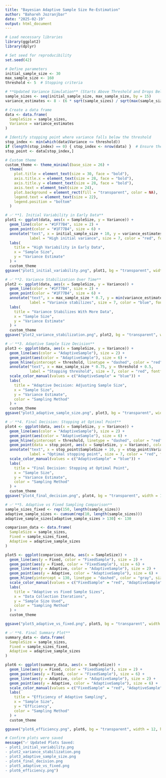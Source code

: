 ---
title: "Bayesian Adaptive Sample Size Re-Estimation"
author: "Bahareh Jozranjbar"
date: "2025-02-19"
output: html_document
---



```{r}
# Load necessary libraries
library(ggplot2)
library(dplyr)

# Set seed for reproducibility
set.seed(42)

# Define parameters
initial_sample_size <- 30
max_sample_size <- 160
threshold <- 5  # Stopping criteria

# **Updated Variance Simulation** (Starts Above Threshold and Drops Below It)
sample_sizes <- seq(initial_sample_size, max_sample_size, by = 15)
variance_estimates <- 8 - (6 * sqrt(sample_sizes) / sqrt(max(sample_sizes)))  # Adjusted variance function

# Create a data frame
data <- data.frame(
  SampleSize = sample_sizes,
  Variance = variance_estimates
)

# Identify stopping point where variance falls below the threshold
stop_index <- min(which(data$Variance <= threshold))
if (length(stop_index) == 0) { stop_index <- nrow(data) }  # Ensure there's always a stopping point
stop_point <- data[stop_index,]

# Custom theme
custom_theme <- theme_minimal(base_size = 26) +  
  theme(
    plot.title = element_text(size = 30, face = "bold"),  
    axis.title.x = element_text(size = 28, face = "bold"), 
    axis.title.y = element_text(size = 28, face = "bold"), 
    axis.text = element_text(size = 24),  
    plot.background = element_rect(fill = "transparent", color = NA),
    legend.text = element_text(size = 22),
    legend.position = "bottom"
  )

# ✅ **1. Initial Variability in Early Data**
plot1 <- ggplot(data, aes(x = SampleSize, y = Variance)) +
  geom_line(color = "#1F77B4", size = 2) +  
  geom_point(color = "#1F77B4", size = 6) +
  annotate("text", x = initial_sample_size + 10, y = variance_estimates[1] + 0.5, 
           label = "High initial variance", size = 7, color = "red", fontface = "bold") +
  labs(
    title = "High Variability in Early Data",
    x = "Sample Size",
    y = "Variance Estimate"
  ) +
  custom_theme
ggsave("plot1_initial_variability.png", plot1, bg = "transparent", width = 12, height = 7)

# ✅ **2. Variance Stabilization Over Time**
plot2 <- ggplot(data, aes(x = SampleSize, y = Variance)) +
  geom_line(color = "#1F77B4", size = 2) +
  geom_point(color = "#1F77B4", size = 6) +
  annotate("text", x = max_sample_size * 0.7, y = min(variance_estimates) + 0.5, 
           label = "Variance stabilizes", size = 7, color = "blue", fontface = "bold") +
  labs(
    title = "Variance Stabilizes With More Data",
    x = "Sample Size",
    y = "Variance Estimate"
  ) +
  custom_theme
ggsave("plot2_variance_stabilization.png", plot2, bg = "transparent", width = 12, height = 7)

# ✅ **3. Adaptive Sample Size Decision**
plot3 <- ggplot(data, aes(x = SampleSize, y = Variance)) +
  geom_line(aes(color = "AdaptiveSample"), size = 2) +
  geom_point(aes(color = "AdaptiveSample"), size = 6) +
  geom_hline(yintercept = threshold, linetype = "dashed", color = "red", size = 2) +
  annotate("text", x = max_sample_size * 0.75, y = threshold + 0.5, 
           label = "Stopping threshold", size = 7, color = "red", fontface = "bold") +
  scale_color_manual(values = c("AdaptiveSample" = "blue")) +
  labs(
    title = "Adaptive Decision: Adjusting Sample Size",
    x = "Sample Size",
    y = "Variance Estimate",
    color = "Sampling Method"
  ) +
  custom_theme
ggsave("plot3_adaptive_sample_size.png", plot3, bg = "transparent", width = 12, height = 7)

# ✅ **4. Final Decision: Stopping at Optimal Point**
plot4 <- ggplot(data, aes(x = SampleSize, y = Variance)) +
  geom_line(aes(color = "AdaptiveSample"), size = 2) +
  geom_point(aes(color = "AdaptiveSample"), size = 6) +
  geom_hline(yintercept = threshold, linetype = "dashed", color = "red", size = 2) +
  geom_point(data = stop_point, aes(x = SampleSize, y = Variance), color = "red", size = 10) +
  annotate("text", x = stop_point$SampleSize + 10, y = stop_point$Variance + 0.3, 
           label = "Optimal stopping point", size = 7, color = "red", fontface = "bold") +
  scale_color_manual(values = c("AdaptiveSample" = "blue")) +
  labs(
    title = "Final Decision: Stopping at Optimal Point",
    x = "Sample Size",
    y = "Variance Estimate",
    color = "Sampling Method"
  ) +
  custom_theme
ggsave("plot4_final_decision.png", plot4, bg = "transparent", width = 12, height = 7)

# ✅ **5. Adaptive vs Fixed Sampling Comparison**
sample_sizes_fixed <- rep(150, length(sample_sizes))  
adaptive_sample_sizes <- cumsum(rep(10, length(sample_sizes)))  
adaptive_sample_sizes[adaptive_sample_sizes > 130] <- 130  

comparison_data <- data.frame(
  SampleSize = sample_sizes,
  Fixed = sample_sizes_fixed,
  Adaptive = adaptive_sample_sizes
)

plot5 <- ggplot(comparison_data, aes(x = SampleSize)) +
  geom_line(aes(y = Fixed, color = "FixedSample"), size = 2) +
  geom_point(aes(y = Fixed, color = "FixedSample"), size = 6) +
  geom_line(aes(y = Adaptive, color = "AdaptiveSample"), size = 2) +
  geom_point(aes(y = Adaptive, color = "AdaptiveSample"), size = 6) +
  geom_hline(yintercept = 130, linetype = "dashed", color = "gray", size = 2) +
  scale_color_manual(values = c("FixedSample" = "red", "AdaptiveSample" = "blue")) +
  labs(
    title = "Adaptive vs Fixed Sample Sizes",
    x = "Data Collection Iterations",
    y = "Sample Size Used",
    color = "Sampling Method"
  ) +
  custom_theme

ggsave("plot5_adaptive_vs_fixed.png", plot5, bg = "transparent", width = 12, height = 7)

# ✅ **6. Final Summary Plot**
summary_data <- data.frame(
  SampleSize = sample_sizes,
  Fixed = sample_sizes_fixed,
  Adaptive = adaptive_sample_sizes
)

plot6 <- ggplot(summary_data, aes(x = SampleSize)) +
  geom_line(aes(y = Fixed, color = "FixedSample"), size = 2) +
  geom_point(aes(y = Fixed, color = "FixedSample"), size = 6) +
  geom_line(aes(y = Adaptive, color = "AdaptiveSample"), size = 2) +
  geom_point(aes(y = Adaptive, color = "AdaptiveSample"), size = 6) +
  scale_color_manual(values = c("FixedSample" = "red", "AdaptiveSample" = "blue")) +
  labs(
    title = "Efficiency of Adaptive Sampling",
    x = "Sample Size",
    y = "Efficiency",
    color = "Sampling Method"
  ) +
  custom_theme

ggsave("plot6_efficiency.png", plot6, bg = "transparent", width = 12, height = 7)

# Confirm plots were saved
message("✅ Updated Plots Saved:
- plot1_initial_variability.png 
- plot2_variance_stabilization.png 
- plot3_adaptive_sample_size.png 
- plot4_final_decision.png
- plot5_adaptive_vs_fixed.png
- plot6_efficiency.png")


```

